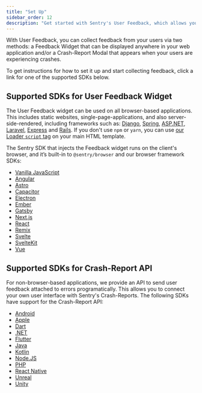 ```yaml
---
title: "Set Up"
sidebar_order: 12
description: "Get started with Sentry's User Feedback, which allows you to collect feedback from your users."
---
```


With User Feedback, you can collect feedback from your users via two methods: a Feedback Widget that can be displayed anywhere in your web application and/or a Crash-Report Modal that appears when your users are experiencing crashes.

To get instructions for how to set it up and start collecting feedback, click a link for one of the supported SDKs below.

## Supported SDKs for User Feedback Widget

The User Feedback widget can be used on all browser-based applications. This includes static websites, single-page-applications, and also server-side-rendered, including frameworks such as:
[Django](/platforms/python/integrations/django/),
[Spring](/platforms/java/guides/spring-boot/),
[ASP.NET](/platforms/dotnet/guides/aspnetcore/),
[Laravel](/platforms/php/guides/laravel/),
[Express](/platforms/javascript/guides/express/) and
[Rails](/platforms/ruby/guides/rails/).
If you don't use `npm` or `yarn`, you can use [our Loader `script` tag](/platforms/javascript/install/loader/) on your main HTML template.

The Sentry SDK that injects the Feedback widget runs on the client's browser, and it’s built-in to `@sentry/browser` and our browser framework SDKs:

- [Vanilla JavaScript](/platforms/javascript/user-feedback/)
- [Angular](/platforms/javascript/guides/angular/user-feedback/)
- [Astro](/platforms/javascript/guides/astro/user-feedback/)
- [Capacitor](/platforms/javascript/guides/capacitor/user-feedback/)
- [Electron](/platforms/javascript/guides/electron/user-feedback/)
- [Ember](/platforms/javascript/guides/ember/user-feedback/)
- [Gatsby](/platforms/javascript/guides/gatsby/user-feedback/)
- [Next.js](/platforms/javascript/guides/nextjs/user-feedback/)
- [React](/platforms/javascript/guides/react/user-feedback/)
- [Remix](/platforms/javascript/guides/remix/user-feedback/)
- [Svelte](/platforms/javascript/guides/svelte/user-feedback/)
- [SvelteKit](/platforms/javascript/guides/sveltekit/user-feedback/)
- [Vue](/platforms/javascript/guides/vue/user-feedback/)

## Supported SDKs for Crash-Report API

For non-browser-based applications, we provide an API to send user feedback attached to errors programatically.
This allows you to connect your own user interface with Sentry's Crash-Reports. The following SDKs have support for the Crash-Report API:

- [Android](/platforms/android/user-feedback/)
- [Apple](/platforms/apple/user-feedback/)
- [Dart](/platforms/dart/user-feedback/)
- [.NET](/platforms/dotnet/user-feedback/)
- [Flutter](/platforms/flutter/user-feedback/)
- [Java](/platforms/java/user-feedback/)
- [Kotlin](/platforms/kotlin/guides/kotlin-multiplatform/user-feedback/)
- [Node.JS](/platforms/javascript/guides/node/user-feedback/)
- [PHP](/platforms/php/user-feedback/)
- [React Native](/platforms/react-native/user-feedback/)
- [Unreal](/platforms/unreal/user-feedback/)
- [Unity](/platforms/unity/user-feedback/)
